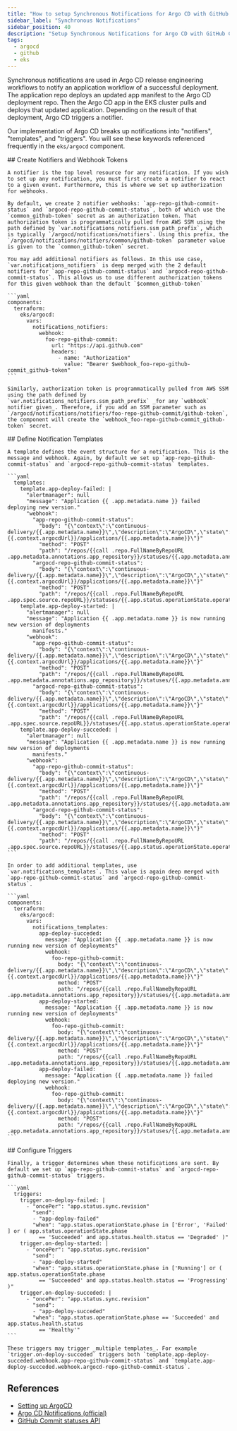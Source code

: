 ```yaml
---
title: "How to setup Synchronous Notifications for Argo CD with GitHub Commit Statuses"
sidebar_label: "Synchronous Notifications"
sidebar_position: 40
description: "Setup Synchronous Notifications for Argo CD with GitHub Commit Statuses"
tags:
  - argocd
  - github
  - eks
---
```


<Intro>
  Synchronous notifications are used in Argo CD release engineering workflows to notify an application workflow of a successful deployment. The application repo deploys an updated app manifest to the Argo CD deployment repo. Then the Argo CD app in the EKS cluster pulls and deploys that updated application. Depending on the result of that deployment, Argo CD triggers a notifier.
</Intro>

Our implementation of Argo CD breaks up notifications into "notifiers", "templates", and "triggers". You will see these keywords referenced frequently in the `eks/argocd` component.

<Steps>

  <Step>
    ## <StepNumber/> Create Notifiers and Webhook Tokens

    A notifier is the top level resource for any notification. If you wish to set up any notification, you must first create a notifier to react to a given event. Furthermore, this is where we set up authorization for webhooks.

    By default, we create 2 notifier webhooks: `app-repo-github-commit-status` and `argocd-repo-github-commit-status`, both of which use the `common_github-token` secret as an authorization token. That authorization token is programmatically pulled from AWS SSM using the path defined by `var.notifications_notifiers.ssm_path_prefix`, which is typically `/argocd/notifications/notifiers`. Using this prefix, the `/argocd/notifications/notifiers/common/github-token` parameter value is given to the `common_github-token` secret.

    You may add additional notifiers as follows. In this use case, `var.notifications_notifiers` is deep merged with the 2 default notifiers for `app-repo-github-commit-status` and `argocd-repo-github-commit-status`. This allows us to use different authorization tokens for this given webhook than the default `$common_github-token`

    ```yaml
    components:
      terraform:
        eks/argocd:
          vars:
            notifications_notifiers:
              webhook:
                foo-repo-github-commit:
                  url: "https://api.github.com"
                  headers:
                    - name: "Authorization"
                      value: "Bearer $webhook_foo-repo-github-commit_github-token"
    ```

    Similarly, authorization token is programmatically pulled from AWS SSM using the path defined by `var.notifications_notifiers.ssm_path_prefix` _for any `webhook` notifier given_. Therefore, if you add an SSM parameter such as `/argocd/notifications/notifiers/foo-repo-github-commit/github-token`, the component will create the `webhook_foo-repo-github-commit_github-token` secret.
  </Step>

  <Step>
    ## <StepNumber/> Define Notification Templates

    A template defines the event structure for a notification. This is the message and webhook. Again, by default we set up `app-repo-github-commit-status` and `argocd-repo-github-commit-status` templates.

    ```yaml
      templates:
        template.app-deploy-failed: |
          "alertmanager": null
          "message": "Application {{ .app.metadata.name }} failed deploying new version."
          "webhook":
            "app-repo-github-commit-status":
              "body": "{\"context\":\"continuous-delivery/{{.app.metadata.name}}\",\"description\":\"ArgoCD\",\"state\":\"error\",\"target_url\":\"{{.context.argocdUrl}}/applications/{{.app.metadata.name}}\"}"
              "method": "POST"
              "path": "/repos/{{call .repo.FullNameByRepoURL .app.metadata.annotations.app_repository}}/statuses/{{.app.metadata.annotations.app_commit}}"
            "argocd-repo-github-commit-status":
              "body": "{\"context\":\"continuous-delivery/{{.app.metadata.name}}\",\"description\":\"ArgoCD\",\"state\":\"error\",\"target_url\":\"{{.context.argocdUrl}}/applications/{{.app.metadata.name}}\"}"
              "method": "POST"
              "path": "/repos/{{call .repo.FullNameByRepoURL .app.spec.source.repoURL}}/statuses/{{.app.status.operationState.operation.sync.revision}}"
        template.app-deploy-started: |
          "alertmanager": null
          "message": "Application {{ .app.metadata.name }} is now running new version of deployments
            manifests."
          "webhook":
            "app-repo-github-commit-status":
              "body": "{\"context\":\"continuous-delivery/{{.app.metadata.name}}\",\"description\":\"ArgoCD\",\"state\":\"pending\",\"target_url\":\"{{.context.argocdUrl}}/applications/{{.app.metadata.name}}\"}"
              "method": "POST"
              "path": "/repos/{{call .repo.FullNameByRepoURL .app.metadata.annotations.app_repository}}/statuses/{{.app.metadata.annotations.app_commit}}"
            "argocd-repo-github-commit-status":
              "body": "{\"context\":\"continuous-delivery/{{.app.metadata.name}}\",\"description\":\"ArgoCD\",\"state\":\"pending\",\"target_url\":\"{{.context.argocdUrl}}/applications/{{.app.metadata.name}}\"}"
              "method": "POST"
              "path": "/repos/{{call .repo.FullNameByRepoURL .app.spec.source.repoURL}}/statuses/{{.app.status.operationState.operation.sync.revision}}"
        template.app-deploy-succeded: |
          "alertmanager": null
          "message": "Application {{ .app.metadata.name }} is now running new version of deployments
            manifests."
          "webhook":
            "app-repo-github-commit-status":
              "body": "{\"context\":\"continuous-delivery/{{.app.metadata.name}}\",\"description\":\"ArgoCD\",\"state\":\"success\",\"target_url\":\"{{.context.argocdUrl}}/applications/{{.app.metadata.name}}\"}"
              "method": "POST"
              "path": "/repos/{{call .repo.FullNameByRepoURL .app.metadata.annotations.app_repository}}/statuses/{{.app.metadata.annotations.app_commit}}"
            "argocd-repo-github-commit-status":
              "body": "{\"context\":\"continuous-delivery/{{.app.metadata.name}}\",\"description\":\"ArgoCD\",\"state\":\"success\",\"target_url\":\"{{.context.argocdUrl}}/applications/{{.app.metadata.name}}\"}"
              "method": "POST"
              "path": "/repos/{{call .repo.FullNameByRepoURL .app.spec.source.repoURL}}/statuses/{{.app.status.operationState.operation.sync.revision}}"
    ```

    In order to add additional templates, use `var.notifications_templates`. This value is again deep merged with `app-repo-github-commit-status` and `argocd-repo-github-commit-status`.

    ```yaml
    components:
      terraform:
        eks/argocd:
          vars:
            notifications_templates:
              app-deploy-succeded:
                message: "Application {{ .app.metadata.name }} is now running new version of deployments"
                webhook:
                  foo-repo-github-commit:
                    body: "{\"context\":\"continuous-delivery/{{.app.metadata.name}}\",\"description\":\"ArgoCD\",\"state\":\"success\",\"target_url\":\"{{.context.argocdUrl}}/applications/{{.app.metadata.name}}\"}"
                    method: "POST"
                    path: "/repos/{{call .repo.FullNameByRepoURL .app.metadata.annotations.app_repository}}/statuses/{{.app.metadata.annotations.app_commit}}"
              app-deploy-started:
                message: "Application {{ .app.metadata.name }} is now running new version of deployments"
                webhook:
                  foo-repo-github-commit:
                    body: "{\"context\":\"continuous-delivery/{{.app.metadata.name}}\",\"description\":\"ArgoCD\",\"state\":\"pending\",\"target_url\":\"{{.context.argocdUrl}}/applications/{{.app.metadata.name}}\"}"
                    method: "POST"
                    path: "/repos/{{call .repo.FullNameByRepoURL .app.metadata.annotations.app_repository}}/statuses/{{.app.metadata.annotations.app_commit}}"
              app-deploy-failed:
                message: "Application {{ .app.metadata.name }} failed deploying new version."
                webhook:
                  foo-repo-github-commit:
                    body: "{\"context\":\"continuous-delivery/{{.app.metadata.name}}\",\"description\":\"ArgoCD\",\"state\":\"error\",\"target_url\":\"{{.context.argocdUrl}}/applications/{{.app.metadata.name}}\"}"
                    method: "POST"
                    path: "/repos/{{call .repo.FullNameByRepoURL .app.metadata.annotations.app_repository}}/statuses/{{.app.metadata.annotations.app_commit}}"
    ```
  </Step>

  <Step>
    ## <StepNumber/> Configure Triggers

    Finally, a trigger determines when these notifications are sent. By default we set up `app-repo-github-commit-status` and `argocd-repo-github-commit-status` triggers.

    ```yaml
      triggers:
        trigger.on-deploy-failed: |
          - "oncePer": "app.status.sync.revision"
            "send":
            - "app-deploy-failed"
            "when": "app.status.operationState.phase in ['Error', 'Failed' ] or ( app.status.operationState.phase
              == 'Succeeded' and app.status.health.status == 'Degraded' )"
        trigger.on-deploy-started: |
          - "oncePer": "app.status.sync.revision"
            "send":
            - "app-deploy-started"
            "when": "app.status.operationState.phase in ['Running'] or ( app.status.operationState.phase
              == 'Succeeded' and app.status.health.status == 'Progressing' )"
        trigger.on-deploy-succeded: |
          - "oncePer": "app.status.sync.revision"
            "send":
            - "app-deploy-succeded"
            "when": "app.status.operationState.phase == 'Succeeded' and app.status.health.status
              == 'Healthy'"
    ```

    These triggers may trigger _multiple templates_. For example `trigger.on-deploy-succeded` triggers both `template.app-deploy-succeded.webhook.app-repo-github-commit-status` and `template.app-deploy-succeded.webhook.argocd-repo-github-commit-status`.
  </Step>

</Steps>

## References
- [Setting up ArgoCD](/layers/software-delivery/eks-argocd/setup/)
- [Argo CD Notifications (official)](https://argocd-notifications.readthedocs.io/en/stable/)
- [GitHub Commit statuses API](https://docs.github.com/en/rest/commits/statuses?apiVersion=2022-11-28#create-a-commit-status)
